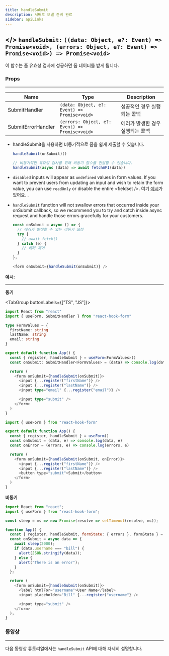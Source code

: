 ```yaml
---
title: handleSubmit
description: 서버로 보낼 준비 완료
sidebar: apiLinks
---
```


## \</> `handleSubmit:` <TypeText>`((data: Object, e?: Event) => Promise<void>, (errors: Object, e?: Event) => Promise<void>) => Promise<void>`</TypeText>

이 함수는 폼 유효성 검사에 성공하면 폼 데이터를 받게 됩니다. 

### Props

---

| Name               | Type                                                                | Description            |
| ------------------ | ------------------------------------------------------------------- | ---------------------- |
| SubmitHandler      | <TypeText>`(data: Object, e?: Event) => Promise<void>`</TypeText>   | 성공적인 경우 실행되는 콜백 |
| SubmitErrorHandler | <TypeText>`(errors: Object, e?: Event) => Promise<void>`</TypeText> | 에러가 발생한 경우 실행되는 콜백 |

<Admonition type="important" title="Rules">

- handleSubmit을 사용하면 비동기적으로 폼을 쉽게 제출할 수 있습니다.

  ```javascript copy
  handleSubmit(onSubmit)()

  // 비동기적인 유효성 검사를 위해 비동기 함수를 전달할 수 있습니다.
  handleSubmit(async (data) => await fetchAPI(data))
  ```

- `disabled` inputs will appear as `undefined` values in form values. If you want to prevent users from updating an input and wish to retain the form value, you can use `readOnly` or disable the entire &lt;fieldset /&gt;. 여기 [예시](https://codesandbox.io/s/react-hook-form-disabled-inputs-oihxx)가 있어요. .
- `handleSubmit` function will not swallow errors that occurred inside your onSubmit callback, so we recommend you to try and catch inside async request and handle those errors gracefully for your customers.

  ```javascript
  const onSubmit = async () => {
    // 에러가 발생할 수 있는 비동기 요청
    try {
      // await fetch()
    } catch (e) {
      // 에러 제어
    }
  };

  <form onSubmit={handleSubmit(onSubmit)} />
  ```

</Admonition>

**예시:**

---

**동기**

<TabGroup buttonLabels={["TS", "JS"]}>

```typescript copy sandbox="https://codesandbox.io/s/react-hook-form-handlesubmit-ts-v7-lcrtu"
import React from "react"
import { useForm, SubmitHandler } from "react-hook-form"

type FormValues = {
  firstName: string
  lastName: string
  email: string
}

export default function App() {
  const { register, handleSubmit } = useForm<FormValues>()
  const onSubmit: SubmitHandler<FormValues> = (data) => console.log(data)

  return (
    <form onSubmit={handleSubmit(onSubmit)}>
      <input {...register("firstName")} />
      <input {...register("lastName")} />
      <input type="email" {...register("email")} />

      <input type="submit" />
    </form>
  )
}
```

```javascript copy sandbox="https://codesandbox.io/s/react-hook-form-handlesubmit-v7-uqmiy"
import { useForm } from "react-hook-form"

export default function App() {
  const { register, handleSubmit } = useForm()
  const onSubmit = (data, e) => console.log(data, e)
  const onError = (errors, e) => console.log(errors, e)

  return (
    <form onSubmit={handleSubmit(onSubmit, onError)}>
      <input {...register("firstName")} />
      <input {...register("lastName")} />
      <button type="submit">Submit</button>
    </form>
  )
}
```

</TabGroup>

**비동기**

```javascript copy sandbox="https://codesandbox.io/s/react-hook-form-async-submit-validation-kpx0o"
import React from "react";
import { useForm } from "react-hook-form";

const sleep = ms => new Promise(resolve => setTimeout(resolve, ms));

function App() {
  const { register, handleSubmit, formState: { errors }, formState } = useForm();
  const onSubmit = async data => {
    await sleep(2000);
    if (data.username === "bill") {
      alert(JSON.stringify(data));
    } else {
      alert("There is an error");
    }
  };

  return (
    <form onSubmit={handleSubmit(onSubmit)}>
      <label htmlFor="username">User Name</label>
      <input placeholder="Bill" {...register("username"} />

      <input type="submit" />
    </form>
  );
}
```

### 동영상

---

다음 동영상 튜토리얼에서는 `handleSubmit` API에 대해 자세히 설명합니다.

<YouTube youTubeId="KzcPKB9SOEk" />
